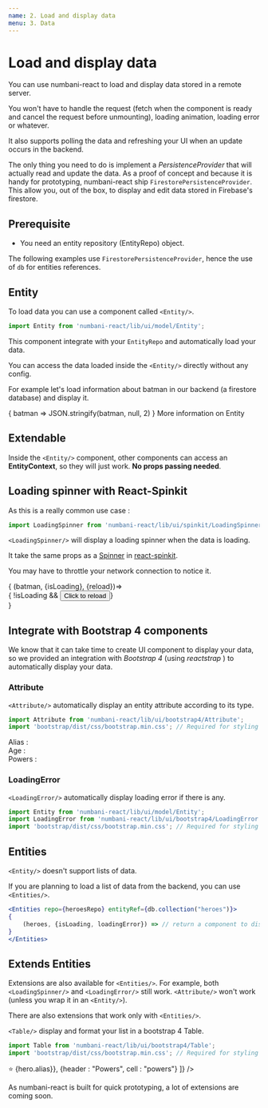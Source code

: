 ```yaml
---
name: 2. Load and display data
menu: 3. Data
---
```




# Load and display data

You can use numbani-react to load and display data stored in a remote server.

You won't have to handle the request (fetch when the component is ready and cancel the request before unmounting), loading animation, loading error or whatever.

It also supports polling the data and refreshing your UI when an update occurs in the backend.

The only thing you need to do is implement a *PersistenceProvider* that will actually read and update the data.
As a proof of concept and because it is handy for prototyping, numbani-react ship `FirestorePersistenceProvider`.
This allow you, out of the box, to display and edit data stored in Firebase's firestore.

## Prerequisite

- <Link to="data-concepts">You need an entity repository (EntityRepo) object.</Link>

The following examples use `FirestorePersistenceProvider`, hence the use of `db` for entities references.

## Entity


To load data you can use a component called `<Entity/>`.

```javascript
import Entity from 'numbani-react/lib/ui/model/Entity';
```

This component integrate with your `EntityRepo` and automatically load your data.

You can access the data loaded inside the `<Entity/>` directly without any config.

For example let's load information about batman in our backend (a firestore database) and display it.

<Playground>
<Entity repo={heroesRepo} entityRef={db.collection("heroes").doc("batman")}>
    {
        batman => JSON.stringify(batman, null, 2)
    }
</Entity>
</Playground>

<Link to="data-references-entity">More information on Entity</Link>

## Extendable

Inside the `<Entity/>` component, other components can access an **EntityContext**, so they will just work.
**No props passing needed**.

## Loading spinner with React-Spinkit

As this is a really common use case :

```javascript
import LoadingSpinner from 'numbani-react/lib/ui/spinkit/LoadingSpinner';
```
`<LoadingSpinner/>` will display a loading spinner when the data is loading.

It take the same props as a [Spinner](https://kyleamathews.github.io/react-spinkit/) in [react-spinkit](https://github.com/KyleAMathews/react-spinkit).

You may have to throttle your network connection to notice it.

<Playground>
<Entity repo={heroesRepo} entityRef={db.collection("heroes").doc("batman")}>
{
    (batman, {isLoading}, {reload})=><div>
        <LoadingSpinner name="wave" color="blue" fadeIn="none"/>
        { !isLoading && <button onClick={reload}>Click to reload</button>}
    </div>
}
</Entity>
</Playground>

## Integrate with Bootstrap 4 components

We know that it can take time to create UI component to display your data, so we provided an integration
with *Bootstrap 4* (using *reactstrap* ) to automatically display your data.

### Attribute

`<Attribute/>` automatically display an entity attribute according to its type.

```javascript
import Attribute from 'numbani-react/lib/ui/bootstrap4/Attribute';
import 'bootstrap/dist/css/bootstrap.min.css'; // Required for styling
```

<Playground>
<Entity repo={heroesRepo} entityRef={db.collection("heroes").doc("batman")}>
<LoadingSpinner name="wave" color="red"/>
<div>Alias : <Attribute name="alias"/></div>
<div>Age : <Attribute name="age"/></div>
<div>Powers : <Attribute name="powers"/></div>
</Entity>
</Playground>


### LoadingError

`<LoadingError/>` automatically display loading error if there is any.

```javascript
import Entity from 'numbani-react/lib/ui/model/Entity';
import LoadingError from 'numbani-react/lib/ui/bootstrap4/LoadingError';
import 'bootstrap/dist/css/bootstrap.min.css'; // Required for styling
```

<Playground>
<Entity repo={heroesRepo} entityRef={db.collection("heroes").doc("?")}>
<LoadingError />
</Entity>
</Playground>

## Entities

`<Entity/>` doesn't support lists of data.

If you are planning to load a list of data from the backend, you can use `<Entities/>`.

```jsx
<Entities repo={heroesRepo} entityRef={db.collection("heroes")}>
{
    (heroes, {isLoading, loadingError}) => // return a component to display.
}
</Entities>
```

## Extends Entities

Extensions are also available for `<Entities/>`. For example, both `<LoadingSpinner/>` and
`<LoadingError/>` still work. `<Attribute/>` won't work (unless you wrap it in an `<Entity/>`).

There are also extensions that work only with `<Entities/>`.

`<Table/>` display and format your list in a bootstrap 4 Table.

```javascript
import Table from 'numbani-react/lib/ui/bootstrap4/Table';
import 'bootstrap/dist/css/bootstrap.min.css'; // Required for styling
```

<Playground>
<Entities repo={heroesRepo} entitiesRef={db.collection("heroes")} sync>
    <LoadingError />
    <LoadingSpinner name="circle" color="black"/>
    <Table bordered hover columns={[
        {header : "Hero", cell : hero => <span>⭐ {hero.alias}</span>},
        {header : "Powers", cell : "powers"} 
    ]} />
</Entities>
</Playground>

<DynamicPropstable of={Table}/>

As numbani-react is built for quick prototyping, a lot of extensions are coming soon.